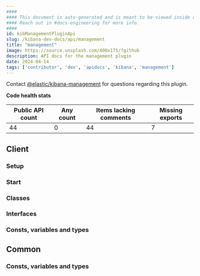 ```yaml
---
####
#### This document is auto-generated and is meant to be viewed inside our experimental, new docs system.
#### Reach out in #docs-engineering for more info.
####
id: kibManagementPluginApi
slug: /kibana-dev-docs/api/management
title: "management"
image: https://source.unsplash.com/400x175/?github
description: API docs for the management plugin
date: 2024-04-14
tags: ['contributor', 'dev', 'apidocs', 'kibana', 'management']
---
```




Contact [@elastic/kibana-management](https://github.com/orgs/elastic/teams/kibana-management) for questions regarding this plugin.

**Code health stats**

| Public API count  | Any count | Items lacking comments | Missing exports |
|-------------------|-----------|------------------------|-----------------|
| 44 | 0 | 44 | 7 |

## Client

### Setup
<DocDefinitionList data={[managementObj.client.setup]}/>

### Start
<DocDefinitionList data={[managementObj.client.start]}/>

### Classes
<DocDefinitionList data={managementObj.client.classes}/>

### Interfaces
<DocDefinitionList data={managementObj.client.interfaces}/>

### Consts, variables and types
<DocDefinitionList data={managementObj.client.misc}/>

## Common

### Consts, variables and types
<DocDefinitionList data={managementObj.common.misc}/>

